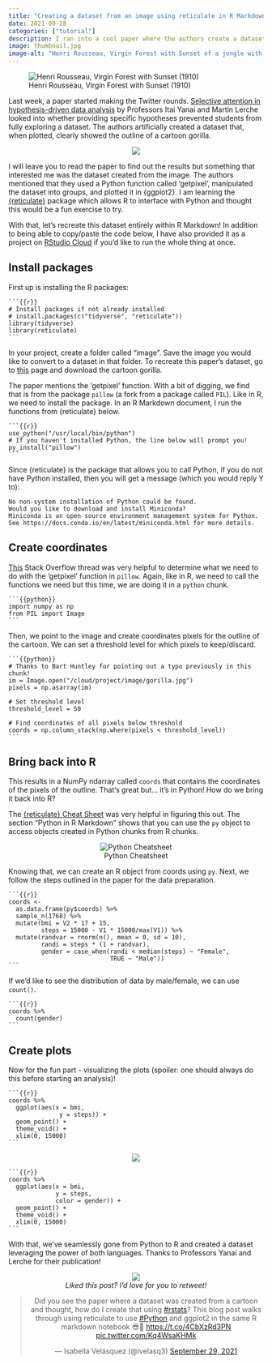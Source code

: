 ```yaml
---
title: "Creating a dataset from an image using reticulate in R Markdown"
date: 2021-09-28
categories: ["tutorial"]
description: I ran into a cool paper where the authors create a dataset from an image with a Python package and then plot it with ggplot2. We can do that in a single R Markdown file thanks to the reticulate package.
image: thumbnail.jpg
image-alt: "Henri Rousseau, Virgin Forest with Sunset of a jungle with green trees and a red sun."
---
```


![Henri Rousseau, Virgin Forest with Sunset (1910)](thumbnail-wide.jpg){fig-alt="Jungle with green trees and a red sun"}

Last week, a paper started making the Twitter rounds. [Selective attention in hypothesis-driven data analysis](https://www.biorxiv.org/content/10.1101/2020.07.30.228916v1.full.pdf) by Professors Itai Yanai and Martin Lerche looked into whether providing specific hypotheses prevented students from fully exploring a dataset. The authors artificially created a dataset that, when plotted, clearly showed the outline of a cartoon gorilla.

<center>
![](main.png){fig-alt="Cartoon gorilla and its recreation in ggplot2"}
</center>

I will leave you to read the paper to find out the results but something that interested me was the dataset created from the image. The authors mentioned that they used a Python function called 'getpixel', manipulated the dataset into groups, and plotted it in {ggplot2}. I am learning the [{reticulate}](https://rstudio.github.io/reticulate/) package which allows R to interface with Python and thought this would be a fun exercise to try.

With that, let's recreate this dataset entirely within R Markdown! In addition to being able to copy/paste the code below, I have also provided it as a project on [RStudio Cloud](https://rstudio.cloud/project/2949291) if you'd like to run the whole thing at once.

## Install packages

First up is installing the R packages:

````
```{{r}}
# Install packages if not already installed
# install.packages(c("tidyverse", "reticulate"))
library(tidyverse)
library(reticulate)
```
````

In your project, create a folder called "image". Save the image you would like to convert to a dataset in that folder. To recreate this paper's dataset, go to [this](https://classroomclipart.com/clipart-view/Clipart/Black_and_White_Clipart/Animals/gorilla-waving-cartoon-black-white-outline-clipart-914_jpg.htm) page and download the cartoon gorilla.

The paper mentions the 'getpixel' function. With a bit of digging, we find that is from the package `pillow` (a fork from a package called `PIL`). Like in R, we need to install the package. In an R Markdown document, I run the functions from {reticulate} below.

````
```{{r}}
use_python("/usr/local/bin/python")
# If you haven't installed Python, the line below will prompt you!
py_install("pillow")
```
````

Since {reticulate} is the package that allows you to call Python, if you do not have Python installed, then you will get a message (which you would reply Y to):

```
No non-system installation of Python could be found.
Would you like to download and install Miniconda?
Miniconda is an open source environment management system for Python.
See https://docs.conda.io/en/latest/miniconda.html for more details.
```

## Create coordinates

[This](https://stackoverflow.com/questions/58398300/find-all-coordinates-of-black-grey-pixels-in-image-using-python) Stack Overflow thread was very helpful to determine what we need to do with the 'getpixel' function in `pillow`. Again, like in R, we need to call the functions we need but this time, we are doing it in a `python` chunk.

````
```{{python}}
import numpy as np
from PIL import Image
```
````

Then, we point to the image and create coordinates pixels for the outline of the cartoon. We can set a threshold level for which pixels to keep/discard.

````
```{{python}}
# Thanks to Bart Huntley for pointing out a typo previously in this chunk!
im = Image.open("/cloud/project/image/gorilla.jpg")
pixels = np.asarray(im)

# Set threshold level
threshold_level = 50

# Find coordinates of all pixels below threshold
coords = np.column_stack(np.where(pixels < threshold_level))
```
````

## Bring back into R

This results in a NumPy ndarray called `coords` that contains the coordinates of the pixels of the outline. That's great but... it's in Python! How do we bring it back into R?

The [{reticulate} Cheat Sheet](https://ugoproto.github.io/ugo_r_doc/pdf/reticulate.pdf) was very helpful in figuring this out. The section "Python in R Markdown" shows that you can use the `py` object to access objects created in Python chunks from R chunks.

<center>
![Python Cheatsheet](Screen Shot 2021-09-27 at 11.40.55 PM.png){fig-alt="Python in R Markdown cheat sheet"}
</center>
</center>

Knowing that, we can create an R object from coords using `py`. Next, we follow the steps outlined in the paper for the data preparation.

````
```{{r}}
coords <-
  as.data.frame(py$coords) %>%
  sample_n(1768) %>%
  mutate(bmi = V2 * 17 + 15,
         steps = 15000 - V1 * 15000/max(V1)) %>%
  mutate(randvar = rnorm(n(), mean = 0, sd = 10),
         randi = steps * (1 + randvar),
         gender = case_when(randi < median(steps) ~ "Female",
                            TRUE ~ "Male"))
```
````

If we'd like to see the distribution of data by male/female, we can use `count()`.

````
```{{r}}
coords %>%
  count(gender)
```
````

## Create plots
  
Now for the fun part - visualizing the plots (spoiler: one should always do this before starting an analysis)!

````
```{{r}}
coords %>%
  ggplot(aes(x = bmi,
              y = steps)) +
  geom_point() +
  theme_void() +
  xlim(0, 15000)
```
````

<center>
![](index.png){fig-alt="ggplot2 image of pixel cartoon gorilla"}
</center>

````
```{{r}}
coords %>%
  ggplot(aes(x = bmi,
             y = steps,
             color = gender)) +
  geom_point() +
  theme_void() +
  xlim(0, 15000)
```
````

With that, we've seamlessly gone from Python to R and created a dataset leveraging the power of both languages. Thanks to Professors Yanai and Lerche for their publication!

<center>
![](index2.png){fig-alt="ggplot2 image of pixel cartoon gorilla with random dots colored by gender"}
</center>

<center>
*Liked this post? I'd love for you to retweet!*
<blockquote class="twitter-tweet"><p lang="en" dir="ltr">Did you see the paper where a dataset was created from a cartoon and thought, how do I create that using <a href="https://twitter.com/hashtag/rstats?src=hash&amp;ref_src=twsrc%5Etfw">#rstats</a>? This blog post walks through using reticulate to use <a href="https://twitter.com/hashtag/Python?src=hash&amp;ref_src=twsrc%5Etfw">#Python</a> and ggplot2 in the same R markdown notebook 😎🐍 <a href="https://t.co/4CbXzRd3PN">https://t.co/4CbXzRd3PN</a> <a href="https://t.co/Kq4WsaKHMk">pic.twitter.com/Kq4WsaKHMk</a></p>&mdash; Isabella Velásquez (@ivelasq3) <a href="https://twitter.com/ivelasq3/status/1443216191858769922?ref_src=twsrc%5Etfw">September 29, 2021</a></blockquote> <script async src="https://platform.twitter.com/widgets.js" charset="utf-8"></script> 
</center>